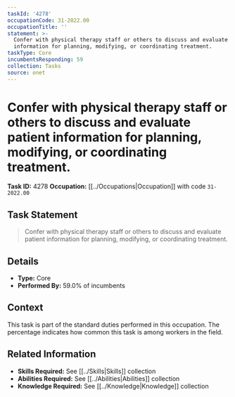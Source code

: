 ```yaml
---
taskId: '4278'
occupationCode: 31-2022.00
occupationTitle: ''
statement: >-
  Confer with physical therapy staff or others to discuss and evaluate patient
  information for planning, modifying, or coordinating treatment.
taskType: Core
incumbentsResponding: 59
collection: Tasks
source: onet
---
```

# Confer with physical therapy staff or others to discuss and evaluate patient information for planning, modifying, or coordinating treatment.

**Task ID:** 4278
**Occupation:** [[../Occupations|Occupation]] with code `31-2022.00`

## Task Statement

> Confer with physical therapy staff or others to discuss and evaluate patient information for planning, modifying, or coordinating treatment.

## Details

- **Type:** Core
- **Performed By:** 59.0% of incumbents

## Context

This task is part of the standard duties performed in this occupation. The percentage indicates how common this task is among workers in the field.

## Related Information

- **Skills Required:** See [[../Skills|Skills]] collection
- **Abilities Required:** See [[../Abilities|Abilities]] collection
- **Knowledge Required:** See [[../Knowledge|Knowledge]] collection
